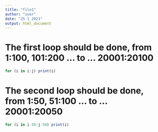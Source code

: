 ```yaml
---
title: "file1"
author: "user"
date: "25 1 2021"
output: html_document
---
```


# The first loop should be done, from 1:100, 101:200 ... to ... 20001:20100

```r
for (i in i:j) print(i)
```

# The second loop should be done, from 1:50, 51:100 ... to ... 20001:20050

```r
for (i in i-50:j-50) print(i)
```